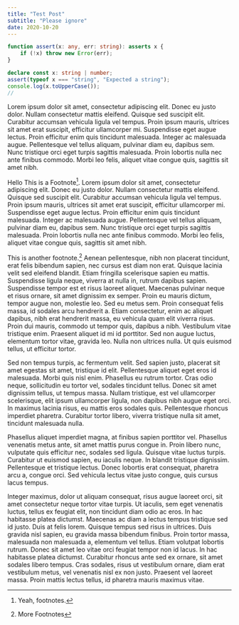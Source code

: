 ```yaml
---
title: "Test Post"
subtitle: "Please ignore"
date: 2020-10-20
---
```


```ts twoslash
function assert(x: any, err: string): asserts x {
    if (!x) throw new Error(err);
}

declare const x: string | number;
assert(typeof x === "string", "Expected a string");
console.log(x.toUpperCase());
//
```

Lorem ipsum dolor sit amet, consectetur adipiscing elit. Donec eu justo dolor. Nullam consectetur mattis eleifend. Quisque sed suscipit elit. Curabitur accumsan vehicula ligula vel tempus. Proin ipsum mauris, ultrices sit amet erat suscipit, efficitur ullamcorper mi. Suspendisse eget augue lectus. Proin efficitur enim quis tincidunt malesuada. Integer ac malesuada augue. Pellentesque vel tellus aliquam, pulvinar diam eu, dapibus sem. Nunc tristique orci eget turpis sagittis malesuada. Proin lobortis nulla nec ante finibus commodo. Morbi leo felis, aliquet vitae congue quis, sagittis sit amet nibh.

Hello This is a Footnote[^thing].
Lorem ipsum dolor sit amet, consectetur adipiscing elit. Donec eu justo dolor. Nullam consectetur mattis eleifend. Quisque sed suscipit elit. Curabitur accumsan vehicula ligula vel tempus. Proin ipsum mauris, ultrices sit amet erat suscipit, efficitur ullamcorper mi. Suspendisse eget augue lectus. Proin efficitur enim quis tincidunt malesuada. Integer ac malesuada augue. Pellentesque vel tellus aliquam, pulvinar diam eu, dapibus sem. Nunc tristique orci eget turpis sagittis malesuada. Proin lobortis nulla nec ante finibus commodo. Morbi leo felis, aliquet vitae congue quis, sagittis sit amet nibh.

This is another footnote.[^otherthing]
Aenean pellentesque, nibh non placerat tincidunt, erat felis bibendum sapien, nec cursus est diam non erat. Quisque lacinia velit sed eleifend blandit. Etiam fringilla scelerisque sapien eu mattis. Suspendisse ligula neque, viverra at nulla in, rutrum dapibus sapien. Suspendisse tempor est et risus laoreet aliquet. Maecenas pulvinar neque et risus ornare, sit amet dignissim ex semper. Proin eu mauris dictum, tempor augue non, molestie leo. Sed eu metus sem. Proin consequat felis massa, id sodales arcu hendrerit a. Etiam consectetur, enim ac aliquet dapibus, nibh erat hendrerit massa, eu vehicula quam elit viverra risus. Proin dui mauris, commodo ut tempor quis, dapibus a nibh. Vestibulum vitae tristique enim. Praesent aliquet id mi id porttitor. Sed non augue luctus, elementum tortor vitae, gravida leo. Nulla non ultrices nulla. Ut quis euismod tellus, ut efficitur tortor.

Sed non tempus turpis, ac fermentum velit. Sed sapien justo, placerat sit amet egestas sit amet, tristique id elit. Pellentesque aliquet eget eros id malesuada. Morbi quis nisl enim. Phasellus eu rutrum tortor. Cras odio neque, sollicitudin eu tortor vel, sodales tincidunt tellus. Donec sit amet dignissim tellus, ut tempus massa. Nullam tristique, est vel ullamcorper scelerisque, elit ipsum ullamcorper ligula, non dapibus nibh augue eget orci. In maximus lacinia risus, eu mattis eros sodales quis. Pellentesque rhoncus imperdiet pharetra. Curabitur tortor libero, viverra tristique nulla sit amet, tincidunt malesuada nulla.

Phasellus aliquet imperdiet magna, at finibus sapien porttitor vel. Phasellus venenatis metus ante, sit amet mattis purus congue in. Proin libero nunc, vulputate quis efficitur nec, sodales sed ligula. Quisque vitae luctus turpis. Curabitur ut euismod sapien, eu iaculis neque. In blandit tristique dignissim. Pellentesque et tristique lectus. Donec lobortis erat consequat, pharetra arcu a, congue orci. Sed vehicula lectus vitae justo congue, quis cursus lacus tempus.

Integer maximus, dolor ut aliquam consequat, risus augue laoreet orci, sit amet consectetur neque tortor vitae turpis. Ut iaculis, sem eget venenatis luctus, tellus ex feugiat elit, non tincidunt diam odio ac eros. In hac habitasse platea dictumst. Maecenas ac diam a lectus tempus tristique sed id justo. Duis at felis lorem. Quisque tempus sed risus in ultrices. Duis gravida nisl sapien, eu gravida massa bibendum finibus. Proin tortor massa, malesuada non malesuada a, elementum vel tellus. Etiam volutpat lobortis rutrum. Donec sit amet leo vitae orci feugiat tempor non id lacus. In hac habitasse platea dictumst. Curabitur rhoncus ante sed ex ornare, sit amet sodales libero tempus. Cras sodales, risus ut vestibulum ornare, diam erat vestibulum metus, vel venenatis nisl ex non justo. Praesent vel laoreet massa. Proin mattis lectus tellus, id pharetra mauris maximus vitae.

[^thing]: Yeah, footnotes.
[^otherthing]: More Footnotes
